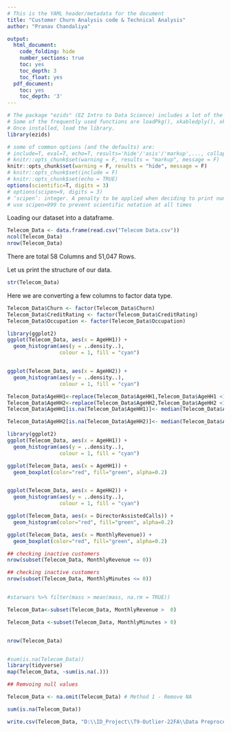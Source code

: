 ```yaml
---
# This is the YAML header/metadata for the document
title: "Customer Churn Analysis code & Technical Analysis"
author: "Pranav Chandaliya"

output:
  html_document:
    code_folding: hide
    number_sections: true
    toc: yes
    toc_depth: 3
    toc_float: yes
  pdf_document:
    toc: yes
    toc_depth: '3'
---
```


```r
# The package "ezids" (EZ Intro to Data Science) includes a lot of the helper functions we developed for the course. 
# Some of the frequently used functions are loadPkg(), xkabledply(), xkablesummary(), uzscale(), etc.
# Once installed, load the library.
library(ezids)

```


```r
# some of common options (and the defaults) are: 
# include=T, eval=T, echo=T, results='hide'/'asis'/'markup',..., collapse=F, warning=T, message=T, error=T, cache=T, fig.width=6, fig.height=4, fig.dim=c(6,4) #inches, fig.align='left'/'center','right', 
# knitr::opts_chunk$set(warning = F, results = "markup", message = F)
knitr::opts_chunk$set(warning = F, results = "hide", message = F)
# knitr::opts_chunk$set(include = F)
# knitr::opts_chunk$set(echo = TRUE)
options(scientific=T, digits = 3) 
# options(scipen=9, digits = 3) 
# ‘scipen’: integer. A penalty to be applied when deciding to print numeric values in fixed or exponential notation.  Positive values bias towards fixed and negative towards scientific notation: fixed notation will be preferred unless it is more than ‘scipen’ digits wider.
# use scipen=999 to prevent scientific notation at all times
```


Loading our dataset into a dataframe.

```r
Telecom_Data <- data.frame(read.csv("Telecom Data.csv"))
ncol(Telecom_Data)
nrow(Telecom_Data)
```

There are total 58 Columns and 51,047 Rows.

Let us print the structure of our data.

```r
str(Telecom_Data)
```

Here we are converting a few columns to factor data type.

```r
Telecom_Data$Churn <- factor(Telecom_Data$Churn)
Telecom_Data$CreditRating <- factor(Telecom_Data$CreditRating) 
Telecom_Data$Occupation <- factor(Telecom_Data$Occupation)

```

```r

library(ggplot2)
ggplot(Telecom_Data, aes(x = AgeHH1)) + 
  geom_histogram(aes(y = ..density..),
                 colour = 1, fill = "cyan")


ggplot(Telecom_Data, aes(x = AgeHH2)) + 
  geom_histogram(aes(y = ..density..),
                 colour = 1, fill = "cyan")

Telecom_Data$AgeHH1<-replace(Telecom_Data$AgeHH1,Telecom_Data$AgeHH1 <1 ,NA)
Telecom_Data$AgeHH2<-replace(Telecom_Data$AgeHH2,Telecom_Data$AgeHH2 <1 ,NA)
Telecom_Data$AgeHH1[is.na(Telecom_Data$AgeHH1)]<- median(Telecom_Data$AgeHH1,na.rm = TRUE)

Telecom_Data$AgeHH2[is.na(Telecom_Data$AgeHH2)]<- median(Telecom_Data$AgeHH2,na.rm = TRUE)

library(ggplot2)
ggplot(Telecom_Data, aes(x = AgeHH1)) + 
  geom_histogram(aes(y = ..density..),
                 colour = 1, fill = "cyan")
```
```r
ggplot(Telecom_Data, aes(x = AgeHH1)) + 
  geom_boxplot(color="red", fill="green", alpha=0.2)


ggplot(Telecom_Data, aes(x = AgeHH2)) + 
  geom_histogram(aes(y = ..density..),
                 colour = 1, fill = "cyan")
```
```r

ggplot(Telecom_Data, aes(x = DirectorAssistedCalls)) + 
  geom_histogram(color="red", fill="green", alpha=0.2)


```

```r
ggplot(Telecom_Data, aes(x = MonthlyRevenue)) + 
  geom_boxplot(color="red", fill="green", alpha=0.2)

```

```r
## checking inactive customers 
nrow(subset(Telecom_Data, MonthlyRevenue <= 0))

## checking inactive customers 
nrow(subset(Telecom_Data, MonthlyMinutes <= 0))


#starwars %>% filter(mass > mean(mass, na.rm = TRUE))

```
```r

Telecom_Data<-subset(Telecom_Data, MonthlyRevenue >  0)

Telecom_Data <-subset(Telecom_Data, MonthlyMinutes > 0)


nrow(Telecom_Data)



```
```r
#sum(is.na(Telecom_Data))
library(tidyverse)
map(Telecom_Data, ~sum(is.na(.)))

```

```r
## Remvoing null values 

Telecom_Data <- na.omit(Telecom_Data) # Method 1 - Remove NA

sum(is.na(Telecom_Data))

```

```r


write.csv(Telecom_Data, "D:\\ID_Project\\T9-Outlier-22FA\\Data Preprocessing\\cleaned_telcom_data.csv", row.names=FALSE)


``` 